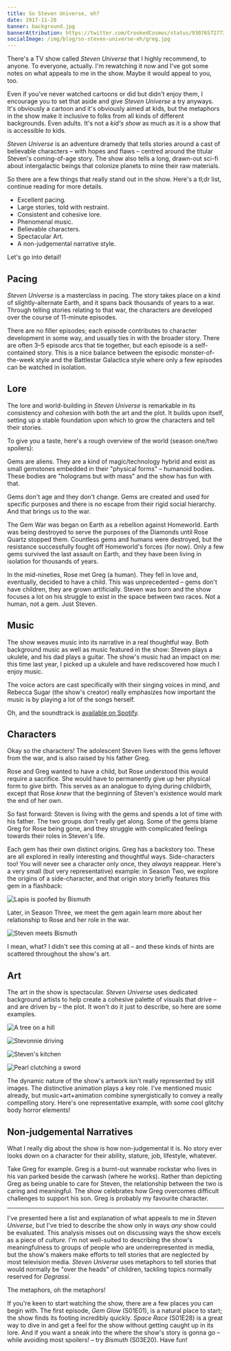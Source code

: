 ```yaml
---
title: So Steven Universe, eh?
date: 2017-11-28
banner: background.jpg
bannerAttribution: https://twitter.com/CrookedCosmos/status/930765727736451072
socialImage: /img/blog/so-steven-universe-eh/greg.jpg
---
```


There's a TV show called _Steven Universe_ that I highly recommend, to anyone. To everyone, actually. I'm rewatching it now and I've got some notes on what appeals to me in the show. Maybe it would appeal to you, too.

<Tweet tweetID="925891391737143296" />

Even if you've never watched cartoons or did but didn't enjoy them, I encourage you to set that aside and give _Steven Universe_ a try anyways. It's obviously a cartoon and it's obviously aimed at kids, but the metaphors in the show make it inclusive to folks from all kinds of different backgrounds. Even adults. It's not a _kid's show_ as much as it is a show that is accessible _to_ kids.

_Steven Universe_ is an adventure dramedy that tells stories around a cast of believable characters – with hopes and flaws – centred around the titular Steven's coming-of-age story. The show also tells a long, drawn-out sci-fi about intergalactic beings that colonize planets to mine their raw materials.

So there are a few things that really stand out in the show. Here's a tl;dr list, continue reading for more details.

- Excellent pacing.
- Large stories, told with restraint.
- Consistent and cohesive lore.
- Phenomenal music.
- Believable characters.
- Spectacular Art.
- A non-judgemental narrative style.

Let's go into detail!

## Pacing

_Steven Universe_ is a masterclass in pacing. The story takes place on a kind of slightly-alternate Earth, and it spans back thousands of years to a war. Through telling stories relating to that war, the characters are developed over the course of 11-minute episodes.

There are no filler episodes; each episode contributes to character development in some way, and usually ties in with the broader story. There are often 3–5 episode arcs that tie together, but each episode is a self-contained story. This is a nice balance between the episodic monster-of-the-week style and the Battlestar Galactica style where only a few episodes can be watched in isolation.

## Lore

The lore and world-building in _Steven Universe_ is remarkable in its consistency and cohesion with both the art and the plot. It builds upon itself, setting up a stable foundation upon which to grow the characters and tell their stories.

To give you a taste, here's a rough overview of the world (season one/two spoilers):

Gems are aliens. They are a kind of magic/technology hybrid and exist as small gemstones embedded in their "physical forms" – humanoid bodies. These bodies are "holograms but with mass" and the show has fun with that.

Gems don't age and they don't change. Gems are created and used for specific purposes and there is no escape from their rigid social hierarchy. And that brings us to the war.

The Gem War was began on Earth as a rebellion against Homeworld. Earth was being destroyed to serve the purposes of the Diamonds until Rose Quartz stopped them. Countless gems and humans were destroyed, but the resistance successfully fought off Homeworld's forces (for now). Only a few gems survived the last assault on Earth, and they have been living in isolation for thousands of years.

In the mid-nineties, Rose met Greg (a human). They fell in love and, eventually, decided to have a child. This was unprecedented – gems don't have children, they are grown artificially. Steven was born and the show focuses a lot on his struggle to exist in the space between two races. Not a human, not a gem. Just Steven.

## Music

The show weaves music into its narrative in a real thoughtful way. Both background music as well as music featured in the show: Steven plays a ukulele, and his dad plays a guitar. The show's music had an impact on me: this time last year, I picked up a ukulele and have rediscovered how much I enjoy music.

The voice actors are cast specifically with their singing voices in mind, and Rebecca Sugar (the show's creator) really emphasizes how important the music is by playing a lot of the songs herself.

<YouTube videoID="usXTGY4anrQ" />

Oh, and the soundtrack is [available on Spotify](https://open.spotify.com/album/3fNVnjSRQ3oW4PUIKvrThu).

## Characters

Okay so the characters! The adolescent Steven lives with the gems leftover from the war, and is also raised by his father Greg.

Rose and Greg wanted to have a child, but Rose understood this would require a sacrifice. She would have to permanently give up her physical form to give birth. This serves as an analogue to dying during childbirth, except that Rose _knew_ that the beginning of Steven's existence would mark the end of her own.

So fast forward: Steven is living with the gems and spends a lot of time with his father. The two groups don't really get along. Some of the gems blame Greg for Rose being gone, and they struggle with complicated feelings towards their roles in Steven's life.

Each gem has their own distinct origins. Greg has a backstory too. These are all explored in really interesting and thoughtful ways. Side-characters too! You will never see a character only once, they _always_ reappear. Here's a very small (but very representative) example: in Season Two, we explore the origins of a side-character, and that origin story briefly features this gem in a flashback:

<Wide>

![Lapis is poofed by Bismuth](lapis.jpg)

</Wide>

Later, in Season Three, we meet the gem again learn more about her relationship to Rose and her role in the war.

<Wide>

![Steven meets Bismuth](bismuth.jpg)

</Wide>

I mean, what? I didn't see this coming at all – and these kinds of hints are scattered throughout the show's art.

## Art

The art in the show is spectacular. _Steven Universe_ uses dedicated background artists to help create a cohesive palette of visuals that drive – and are driven by – the plot. It won't do it just to describe, so here are some examples.

<Wide>

![A tree on a hill](tree.jpg)

![Stevonnie driving](/img/blog/so-steven-universe-eh/car.jpg)

![Steven's kitchen](house.jpg)

![Pearl clutching a sword](pearl.jpg)

</Wide>

The dynamic nature of the show's artwork isn't really represented by still images. The distinctive animation plays a key role. I've mentioned music already, but music+art+animation combine synergistically to convey a really compelling story. Here's one representative example, with some cool glitchy body horror elements!

<YouTube videoID="Iqp0jlXkNQk" />

## Non-judgemental Narratives

What I really dig about the show is how non-judgemental it is. No story ever looks down on a character for their ability, stature, job, lifestyle, whatever.

Take Greg for example. Greg is a burnt-out wannabe rockstar who lives in his van parked beside the carwash (where he works). Rather than depicting Greg as being unable to care for Steven, the relationship between the two is caring and meaningful. The show celebrates how Greg overcomes difficult challenges to support his son. Greg is probably my favourite character.

---

I've presented here a list and explanation of what appeals to me in _Steven Universe_, but I've tried to describe the show only in ways _any_ show could be evaluated. This analysis misses out on discussing ways the show excels as a piece of _culture_. I'm not well-suited to describing the show's meaningfulness to groups of people who are underrepresented in media, but the show's makers make efforts to tell stories that are neglected by most television media. _Steven Universe_ uses metaphors to tell stories that would normally be "over the heads" of children, tackling topics normally reserved for _Degrassi_.

The metaphors, oh the metaphors!

If you're keen to start watching the show, there are a few places you can begin with. The first episode, _Gem Glow_ (S01E01), is a natural place to start; the show finds its footing incredibly quickly. _Space Race_ (S01E28) is a great way to dive in and get a feel for the show without getting caught up in its lore. And if you want a sneak into the where the show's story is gonna go – while avoiding most spoilers! – try _Bismuth_ (S03E20). Have fun!
